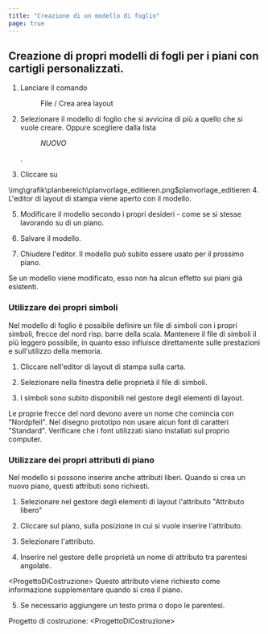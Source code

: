 ```yaml
---
title: "Creazione di un modello di foglio"
page: true
---
```

## Creazione di propri modelli di fogli per i piani con cartigli personalizzati.
<GeoMapper>

1. Lanciare il comando <Menu>File / Crea area layout</Menu> 
2. Selezionare il modello di foglio che si avvicina di pi&#249; a quello che si vuole creare. Oppure scegliere dalla lista <Menu>*NUOVO*</Menu> .


3. Cliccare su  


<Image>\img\grafik\planbereich\planvorlage_editieren.png$planvorlage_editieren</Image>
4. L&#39;editor di layout di stampa viene aperto con il modello.


5. Modificare il modello secondo i propri desideri - come se si stesse lavorando su di un piano.


6. Salvare il modello.


7. Chiudere l&#39;editor. Il modello pu&#242; subito essere usato per il prossimo piano.





<Success>
Se un modello viene modificato, esso non ha alcun effetto sui piani gi&#224; esistenti.
</Success>


### Utilizzare dei propri simboli
Nel modello di foglio &#232; possibile definire un file di simboli con i propri simboli, frecce del nord risp. barre della scala.
<Warning>
Mantenere il file di simboli il pi&#249; leggero possibile, in quanto esso influisce direttamente sulle prestazioni e sull&#39;utilizzo della memoria.
</Warning>


1. Cliccare nell&#39;editor di layout di stampa sulla carta.

2. Selezionare nella finestra delle propriet&#224; il file di simboli.

3. I simboli sono subito disponibili nel gestore degli elementi di layout.




<Success>
Le proprie frecce del nord devono avere un nome che comincia con &quot;Nordpfeil&quot;. 
</Success>

<Success>
Nel disegno prototipo non usare alcun font di caratteri &quot;Standard&quot;. Verificare che i font utilizzati siano installati sul proprio computer.
</Success>


### Utilizzare dei propri attributi di piano
Nel modello si possono inserire anche attributi liberi. Quando si crea un nuovo piano, questi attributi sono richiesti.

1. Selezionare nel gestore degli elementi di layout l&#39;attributo &quot;Attributo libero&quot;

2. Cliccare sul piano, sulla posizione in cui si vuole inserire l&#39;attributo.

3. Selezionare l&#39;attributo.

4. Inserire nel gestore delle propriet&#224; un nome di attributo tra parentesi angolate. 


<Info>
&lt;ProgettoDiCostruzione&gt;

</Info>
 Questo attributo viene richiesto come informazione supplementare quando si crea il piano.

5. Se necessario aggiungere un testo prima o dopo le parentesi. 


<Info>
Progetto di costruzione: &lt;ProgettoDiCostruzione&gt;

</Info>



</GeoMapper>
